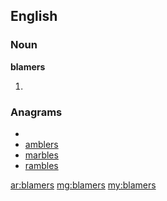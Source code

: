 ==English==

===Noun===
'''blamers'''

# {{plural of|[[blamer]]}}

===Anagrams===
* {{alphagram|abelmrs}}
* [[amblers#English|amblers]]
* [[marbles#English|marbles]]
* [[rambles#English|rambles]]

[[ar:blamers]]
[[mg:blamers]]
[[my:blamers]]